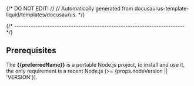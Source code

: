{/* DO NOT EDIT! */}
{/* Automatically generated from docusaurus-template-liquid/templates/docusaurus. */}

{/* ------------------------------------------------------------------------ */}

## Prerequisites

The **{{preferredName}}** is a portable Node.js project,
to install and use it, the only requirement is a recent Node.js
(>= {props.nodeVersion || 'VERSION'}).
